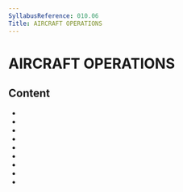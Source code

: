 ```yaml
---
SyllabusReference: 010.06
Title: AIRCRAFT OPERATIONS
---
```


# AIRCRAFT OPERATIONS

## Content

- <Link href="010.06.01" />
- <Link href="010.06.02" />
- <Link href="010.06.03" />
- <Link href="010.06.04" />
- <Link href="010.06.05" />
- <Link href="010.06.06" />
- <Link href="010.06.07" />
- <Link href="010.06.08" />
- <Link href="010.06.09" />
